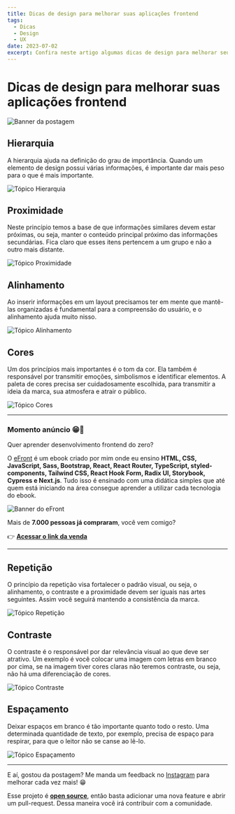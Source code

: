 ```yaml
---
title: Dicas de design para melhorar suas aplicações frontend
tags:
  - Dicas
  - Design
  - UX
date: 2023-07-02
excerpt: Confira neste artigo algumas dicas de design para melhorar seus projetos frontend.
---
```


# Dicas de design para melhorar suas aplicações frontend

![Banner da postagem](/dicas-de-design-para-melhorar-seu-frontend.png)

## Hierarquia

A hierarquia ajuda na definição do grau de importância. Quando um elemento de design possui várias informações, é importante dar mais peso para o que é mais importante.

![Tópico Hierarquia](/hierarquia.svg)

## Proximidade

Neste princípio temos a base de que informações similares devem estar próximas, ou seja, manter o conteúdo principal próximo das informações secundárias. Fica claro que esses itens pertencem a um grupo e não a outro mais distante.

![Tópico Proximidade](/proximidade.svg)

## Alinhamento

Ao inserir informações em um layout precisamos ter em mente que mantê-las organizadas é fundamental para a compreensão do usuário, e o alinhamento ajuda muito nisso.

![Tópico Alinhamento](/alinhamento.svg)

## Cores

Um dos princípios mais importantes é o tom da cor. Ela também é responsável por transmitir emoções, simbolismos e identificar elementos. A paleta de cores precisa ser cuidadosamente escolhida, para transmitir a ideia da marca, sua atmosfera e atrair o público.

![Tópico Cores](/cores.svg)

---

### Momento anúncio 😁🤘

Quer aprender desenvolvimento frontend do zero?

O [eFront](https://iuricode.com/efront/) é um ebook criado por mim onde eu ensino **HTML, CSS, JavaScript, Sass, Bootstrap, React, React Router, TypeScript, styled-components, Tailwind CSS, React Hook Form, Radix UI, Storybook, Cypress e Next.js**. Tudo isso é ensinado com uma didática simples que até quem está iniciando na área consegue aprender a utilizar cada tecnologia do ebook.

![Banner do eFront](/efront.png)

Mais de **7.000 pessoas já compraram**, você vem comigo?

👉 **[Acessar o link da venda](https://iuricode.com/efront/)**

---

## Repetição

O princípio da repetição visa fortalecer o padrão visual, ou seja, o alinhamento, o contraste e a proximidade devem ser iguais nas artes seguintes. Assim você seguirá mantendo a consistência da marca.

![Tópico Repetição](/repeticao.svg)

## Contraste

O contraste é o responsável por dar relevância visual ao que deve ser atrativo. Um exemplo é você colocar uma imagem com letras em branco por cima, se na imagem tiver cores claras não teremos contraste, ou seja, não há uma diferenciação de cores.

![Tópico Contraste](/contraste.svg)

## Espaçamento

Deixar espaços em branco é tão importante quanto todo o resto. Uma determinada quantidade de texto, por exemplo, precisa de espaço para respirar, para que o leitor não se canse ao lê-lo.

![Tópico Espaçamento](/espacamento.svg)

---

E aí, gostou da postagem? Me manda um feedback no [Instagram](https://www.instagram.com/iuricode/) para melhorar cada vez mais! 😁

Esse projeto é **[open source](https://github.com/iuricode/blog)**, então basta adicionar uma nova feature e abrir um pull-request. Dessa maneira você irá contribuir com a comunidade.
